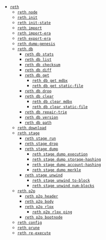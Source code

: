   - [`reth`](/cli/reth)
    - [`reth node`](/cli/reth/node)
    - [`reth init`](/cli/reth/init)
    - [`reth init-state`](/cli/reth/init-state)
    - [`reth import`](/cli/reth/import)
    - [`reth import-era`](/cli/reth/import-era)
    - [`reth export-era`](/cli/reth/export-era)
    - [`reth dump-genesis`](/cli/reth/dump-genesis)
    - [`reth db`](/cli/reth/db)
      - [`reth db stats`](/cli/reth/db/stats)
      - [`reth db list`](/cli/reth/db/list)
      - [`reth db checksum`](/cli/reth/db/checksum)
      - [`reth db diff`](/cli/reth/db/diff)
      - [`reth db get`](/cli/reth/db/get)
        - [`reth db get mdbx`](/cli/reth/db/get/mdbx)
        - [`reth db get static-file`](/cli/reth/db/get/static-file)
      - [`reth db drop`](/cli/reth/db/drop)
      - [`reth db clear`](/cli/reth/db/clear)
        - [`reth db clear mdbx`](/cli/reth/db/clear/mdbx)
        - [`reth db clear static-file`](/cli/reth/db/clear/static-file)
      - [`reth db repair-trie`](/cli/reth/db/repair-trie)
      - [`reth db version`](/cli/reth/db/version)
      - [`reth db path`](/cli/reth/db/path)
    - [`reth download`](/cli/reth/download)
    - [`reth stage`](/cli/reth/stage)
      - [`reth stage run`](/cli/reth/stage/run)
      - [`reth stage drop`](/cli/reth/stage/drop)
      - [`reth stage dump`](/cli/reth/stage/dump)
        - [`reth stage dump execution`](/cli/reth/stage/dump/execution)
        - [`reth stage dump storage-hashing`](/cli/reth/stage/dump/storage-hashing)
        - [`reth stage dump account-hashing`](/cli/reth/stage/dump/account-hashing)
        - [`reth stage dump merkle`](/cli/reth/stage/dump/merkle)
      - [`reth stage unwind`](/cli/reth/stage/unwind)
        - [`reth stage unwind to-block`](/cli/reth/stage/unwind/to-block)
        - [`reth stage unwind num-blocks`](/cli/reth/stage/unwind/num-blocks)
    - [`reth p2p`](/cli/reth/p2p)
      - [`reth p2p header`](/cli/reth/p2p/header)
      - [`reth p2p body`](/cli/reth/p2p/body)
      - [`reth p2p rlpx`](/cli/reth/p2p/rlpx)
        - [`reth p2p rlpx ping`](/cli/reth/p2p/rlpx/ping)
      - [`reth p2p bootnode`](/cli/reth/p2p/bootnode)
    - [`reth config`](/cli/reth/config)
    - [`reth prune`](/cli/reth/prune)
    - [`reth re-execute`](/cli/reth/re-execute)